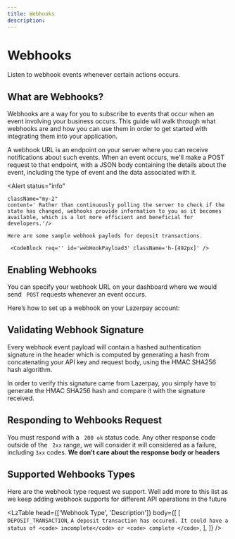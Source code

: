 ```yaml
---
title: Webhooks
description: 
---
```


# Webhooks

Listen to webhook events whenever certain actions occurs.

<Divider className="max-w-100" />

## What are Webhooks?

Webhooks are a way for you to subscribe to events that occur when an event involving your business occurs. This guide will walk through what webhooks are and how you can use them in order to get started with integrating them into your application.

A webhook URL is an endpoint on your server where you can receive notifications about such events. When an event occurs, we'll make a POST request to that endpoint, with a JSON body containing the details about the event, including the type of event and the data associated with it.

 <Alert 
    status="info" 
   
    className="my-2" 
    content=' Rather than continuously polling the server to check if the state has changed, webhooks provide information to you as it becomes available, which is a lot more efficient and beneficial for developers.'/>

    Here are some sample webhook paylods for deposit transactions.

     <CodeBlock req='' id='webHookPayload3' className='h-[492px]' />

<Divider className="max-w-100" />

## Enabling Webhooks

You can specify your webhook URL on your dashboard where we would send <code> POST</code> requests
whenever an event occurs.

Here’s how to set up a webhook on your Lazerpay account:


<Webhooks/>


<Alert 
    status="info" 
    className="my-2" 
    content=' When testing, you can get an instant webhook URL by visiting webhook.site. This will allow you to inspect the received payload without having to write any code or set up a server.'/>


   <Divider className="max-w-100" />

   ## Validating Webhook Signature

   Every webhook event payload will contain a hashed authentication signature in the header which is computed by generating a hash from concatenating your API key and request body, using the HMAC SHA256 hash algorithm. 

In order to verify this signature came from Lazerpay, you simply have to generate the HMAC SHA256 hash and compare it with the signature received. 

<CodeBlock req='' id='webhookpayload4' className='h-[492px]' />

 <Divider className="max-w-100" />

 ## Responding to Wehbooks Request 

 You must respond with a <code> 200 ok</code> status code. Any other response code outside of the <code> 2xx</code> 
 range, we will consider it will considered as a failure, including <code>3xx</code> codes. <strong> We don’t 
 care about the response body or headers </strong>


<Alert 
    status="info" 
    className="my-2" 
    content=' If we don’t get a 200 ok status  well try the webhook every one minutes for 24 hours.'/>

 <Divider className="max-w-100" />

 ## Supported Wehbooks Types

 Here are the webhook type request we support. Well add more to this list as we keep adding 
 webhook supports for different API operations in the future

 <LzTable
head={['Webhook Type', 'Description']}
body={[
[
  `DEPOSIT_TRANSACTION`,
  `A deposit transaction has occured. It could have a status of <code> incomplete</code> or <code> complete </code>`,
],
]}
/>

<Divider className="max-w-100" />

<Pagination />



